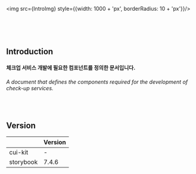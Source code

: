 
<img src={IntroImg} style={{width: 1000 + 'px', borderRadius: 10 + 'px'}}/>

<br/><br/><br/>

## Introduction

#### 체크업 서비스 개발에 필요한 컴포넌트를 정의한 문서입니다.
###### A document that defines the components required for the development of check-up services.

<br/>

## Version
|  | Version |
| --- | --- |
| cui-kit | -|
| storybook | 7.4.6 |